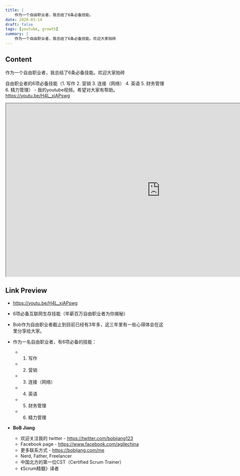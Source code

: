 ```yaml
---
title: |
    作为一个自由职业者，我总结了6条必备技能。
date: 2020-03-14
draft: false
tags: [youtube, growth]
summary: |
    作为一个自由职业者，我总结了6条必备技能。欢迎大家拍砖
---
```


## Content

作为一个自由职业者，我总结了6条必备技能。欢迎大家拍砖

自由职业者的6项必备技能（1. 写作
2. 营销
3. 连接（网络）
4. 英语
5. 财务管理
6. 精力管理） - 我的youtube视频。希望对大家有帮助。 https://youtu.be/H4L_xiAPswg


<iframe
    width="960"
    height="540"
    src="https://www.youtube.com/embed/H4L_xiAPswg"
    title="6项必备互联网生存技能（年薪百万自由职业者为你揭秘）"
    allow="accelerometer; autoplay; clipboard-write; encrypted-media; gyroscope; picture-in-picture; web-share"
    allowFullscreen
    >
</iframe>

## Link Preview

- https://youtu.be/H4L_xiAPswg
- 6项必备互联网生存技能（年薪百万自由职业者为你揭秘）
- Bob作为自由职业者截止到目前已经有3年多，这三年里有一些心得体会在这里分享给大家。
- 作为一名自由职业者，有6项必备的技能：
    - 1. 写作
    - 2. 营销
    - 3. 连接（网络）
    - 4. 英语
    - 5. 财务管理
    - 6. 精力管理

- **BoB Jiang**
    - 欢迎关注我的 twitter - https://twitter.com/bobjiang123
    - Facebook page - https://www.facebook.com/agilechina
    - 更多联系方式 - https://bobjiang.com/me
    - Nerd, Father, Freelancer
    - 中国北方的第一位CST（Certified Scrum Trainer）
    - 《Scrum精髓》译者
